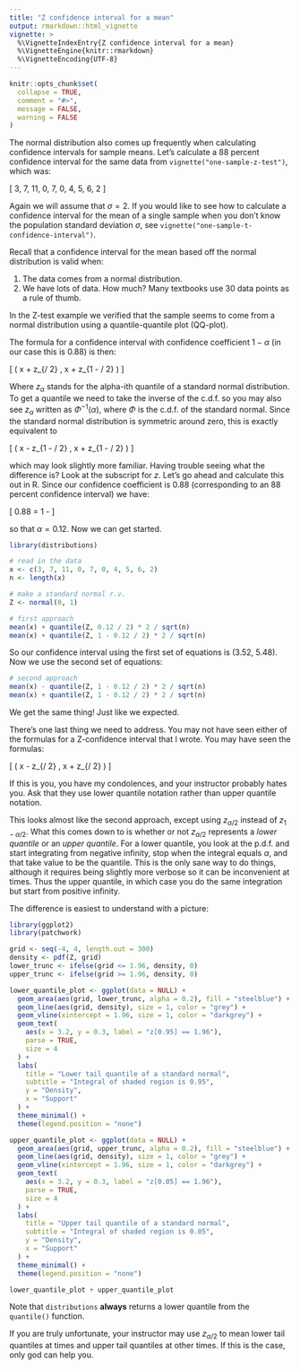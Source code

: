 ```yaml
---
title: "Z confidence interval for a mean"
output: rmarkdown::html_vignette
vignette: >
  %\VignetteIndexEntry{Z confidence interval for a mean}
  %\VignetteEngine{knitr::rmarkdown}
  %\VignetteEncoding{UTF-8}
---
```


```r
knitr::opts_chunk$set(
  collapse = TRUE,
  comment = "#>",
  message = FALSE,
  warning = FALSE
)
```

The normal distribution also comes up frequently when calculating confidence intervals for sample means. Let's calculate a 88 percent confidence interval for the same data from `vignette("one-sample-z-test")`, which was:

\[
  3, 7, 11, 0, 7, 0, 4, 5, 6, 2
\]

Again we will assume that $\sigma = 2$. If you would like to see how to calculate a confidence interval for the mean of a single sample when you don't know the population standard deviation $\sigma$, see `vignette("one-sample-t-confidence-interval")`.

Recall that a confidence interval for the mean based off the normal distribution is valid when:

1. The data comes from a normal distribution.
2. We have lots of data. How much? Many textbooks use 30 data points
  as a rule of thumb.

In the Z-test example we verified that the sample seems to come from a normal distribution using a quantile-quantile plot (QQ-plot).

The formula for a confidence interval with confidence coefficient $1 - \alpha$ (in our case this is 0.88) is then:

\[
  \left( \bar x + z_{\alpha / 2} \cdot \frac{\sigma}{\sqrt{n}},
  \bar x + z_{1 - \alpha / 2} \cdot \frac{\sigma}{\sqrt{n}} \right)
\]

Where $z_\alpha$ stands for the alpha-ith quantile of a standard normal distribution. To get a quantile we need to take the inverse of the c.d.f. so you may also see $z_\alpha$ written as $\Phi^{-1}(\alpha)$, where $\Phi$ is the c.d.f. of the standard normal. Since the standard normal distribution is symmetric around zero, this is exactly equivalent to

\[
  \left( \bar x - z_{1 - \alpha / 2} \cdot \frac{\sigma}{\sqrt{n}},
  \bar x + z_{1 - \alpha / 2} \cdot \frac{\sigma}{\sqrt{n}} \right)
\]

which may look slightly more familiar. Having trouble seeing what the difference is? Look at the subscript for $z$. Let's go ahead and calculate this out in R. Since our confidence coefficient is 0.88 (corresponding to an 88 percent confidence interval) we have:

\[
  0.88 = 1 - \alpha
\]

so that $\alpha = 0.12$. Now we can get started.

```r
library(distributions)

# read in the data
x <- c(3, 7, 11, 0, 7, 0, 4, 5, 6, 2)
n <- length(x)

# make a standard normal r.v.
Z <- normal(0, 1)

# first approach
mean(x) + quantile(Z, 0.12 / 2) * 2 / sqrt(n)
mean(x) + quantile(Z, 1 - 0.12 / 2) * 2 / sqrt(n)
```

So our confidence interval using the first set of equations is (3.52, 5.48). Now we use the second set of equations:

```r
# second approach
mean(x) - quantile(Z, 1 - 0.12 / 2) * 2 / sqrt(n)
mean(x) + quantile(Z, 1 - 0.12 / 2) * 2 / sqrt(n)
```

We get the same thing! Just like we expected.

There's one last thing we need to address. You may not have seen either of the formulas for a Z-confidence interval that I wrote. You may have seen the formulas:

\[
  \left( \bar x - z_{\alpha / 2} \cdot \frac{\sigma}{\sqrt{n}},
  \bar x + z_{\alpha / 2} \cdot \frac{\sigma}{\sqrt{n}} \right)
\]

If this is you, you have my condolences, and your instructor probably hates you. Ask that they use lower quantile notation rather than upper quantile notation.

This looks almost like the second approach, except using $z_{\alpha / 2}$ instead of $z_{1 - \alpha / 2}$. What this comes down to is whether or not $z_{\alpha / 2}$ represents a *lower quantile* or an *upper quantile*. For a lower quantile, you look at the p.d.f. and start integrating from negative infinity, stop when the integral equals $\alpha$, and that take value to be the quantile. This is the only sane way to do things, although it requires being slightly more verbose so it can be inconvenient at times. Thus the upper quantile, in which case you do the same integration but start from positive infinity.

The difference is easiest to understand with a picture:

```r
library(ggplot2)
library(patchwork)

grid <- seq(-4, 4, length.out = 300)
density <- pdf(Z, grid)
lower_trunc <- ifelse(grid <= 1.96, density, 0)
upper_trunc <- ifelse(grid >= 1.96, density, 0)

lower_quantile_plot <- ggplot(data = NULL) +
  geom_area(aes(grid, lower_trunc, alpha = 0.2), fill = "steelblue") +
  geom_line(aes(grid, density), size = 1, color = "grey") +
  geom_vline(xintercept = 1.96, size = 1, color = "darkgrey") +
  geom_text(
    aes(x = 3.2, y = 0.3, label = "z[0.95] == 1.96"),
    parse = TRUE,
    size = 4
  ) +
  labs(
    title = "Lower tail quantile of a standard normal",
    subtitle = "Integral of shaded region is 0.95",
    y = "Density",
    x = "Support"
  ) +
  theme_minimal() +
  theme(legend.position = "none")

upper_quantile_plot <- ggplot(data = NULL) +
  geom_area(aes(grid, upper_trunc, alpha = 0.2), fill = "steelblue") +
  geom_line(aes(grid, density), size = 1, color = "grey") +
  geom_vline(xintercept = 1.96, size = 1, color = "darkgrey") +
  geom_text(
    aes(x = 3.2, y = 0.3, label = "z[0.05] == 1.96"),
    parse = TRUE,
    size = 4
  ) +
  labs(
    title = "Upper tail quantile of a standard normal",
    subtitle = "Integral of shaded region is 0.05",
    y = "Density",
    x = "Support"
  ) +
  theme_minimal() +
  theme(legend.position = "none")

lower_quantile_plot + upper_quantile_plot
```

Note that `distributions` **always** returns a lower quantile from the `quantile()` function.

If you are truly unfortunate, your instructor may use $z_{\alpha / 2}$ to mean lower tail quantiles at times and upper tail quantiles at other times. If this is the case, only god can help you.
